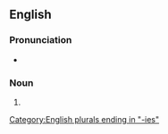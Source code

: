 ==English==

===Pronunciation===
* {{IPA|/ˈdædiz/|lang=en}}

===Noun===
{{head|en|noun form}}

# {{plural of|daddy|lang=en}}

[[Category:English plurals ending in "-ies"]]